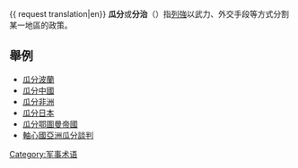 {{unreferenced|time=2014-09-14T10:56:57+00:00}}
{{ request translation|en}}
'''瓜分'''或'''分治'''（{{lang-en|Partition}}）指[[列強|列強]]以武力、外交手段等方式分割某一地區的政策。

== 舉例 ==
{{further|Category:分治}}
*[[瓜分波蘭|瓜分波蘭]]
*[[瓜分中國|瓜分中國]]
*[[瓜分非洲|瓜分非洲]]
*[[瓜分日本|瓜分日本]]
*[[瓜分鄂圖曼帝國|瓜分鄂圖曼帝國]]
*[[軸心國亞洲瓜分談判|軸心國亞洲瓜分談判]]

[[Category:军事术语|Category:军事术语]]